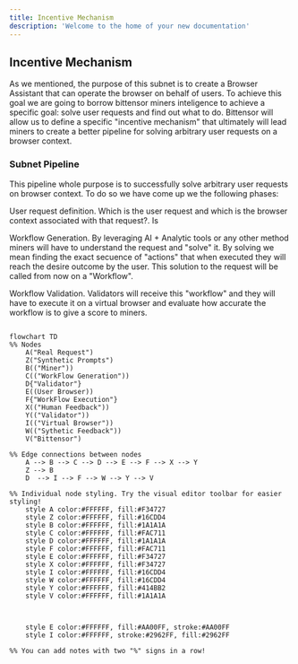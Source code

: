 ```yaml
---
title: Incentive Mechanism
description: 'Welcome to the home of your new documentation'
---
```


## Incentive Mechanism


As we mentioned, the purpose of this subnet is to create a Browser Assistant that can operate the browser on behalf of users. To achieve this goal we are going to borrow bittensor miners inteligence to achieve a specific goal: solve user requests and find out what to do. Bittensor will allow us to define a specific "incentive mechanism" that ultimately will lead miners to create a better pipeline for solving arbitrary user requests on a browser context. 

### Subnet Pipeline

This pipeline whole purpose is to successfully solve arbitrary user requests on browser context. To do so we have come up we the following phases:

User request definition. Which is the user request and which is the browser context associated with that request?. Is 

Workflow Generation. By leveraging AI + Analytic tools or any other method miners will have to understand the request and "solve" it. By solving we mean finding the exact secuence of "actions" that when executed they will reach the desire outcome by the user. This solution to the request will be called from now on a "Workflow". 

Workflow Validation. Validators will receive this "workflow" and they will have to execute it on a virtual browser and evaluate how accurate the workflow is to give a score to miners. 

```mermaid

flowchart TD
%% Nodes
    A("Real Request")
    Z("Synthetic Prompts")
    B(("Miner"))
    C(("WorkFlow Generation"))
    D{"Validator"}
    E((User Browser))
    F{"WorkFlow Execution"}
    X(("Human Feedback"))
    Y(("Validator"))
    I(("Virtual Browser"))
    W(("Sythetic Feedback"))
    V("Bittensor")

%% Edge connections between nodes
    A --> B --> C --> D --> E --> F --> X --> Y
    Z --> B
    D  --> I --> F --> W --> Y --> V

%% Individual node styling. Try the visual editor toolbar for easier styling!
    style A color:#FFFFFF, fill:#F34727
    style Z color:#FFFFFF, fill:#16CDD4
    style B color:#FFFFFF, fill:#1A1A1A
    style C color:#FFFFFF, fill:#FAC711
    style D color:#FFFFFF, fill:#1A1A1A
    style F color:#FFFFFF, fill:#FAC711
    style E color:#FFFFFF, fill:#F34727
    style X color:#FFFFFF, fill:#F34727
    style I color:#FFFFFF, fill:#16CDD4
    style W color:#FFFFFF, fill:#16CDD4
    style Y color:#FFFFFF, fill:#414BB2
    style V color:#FFFFFF, fill:#1A1A1A



    style E color:#FFFFFF, fill:#AA00FF, stroke:#AA00FF
    style I color:#FFFFFF, stroke:#2962FF, fill:#2962FF

%% You can add notes with two "%" signs in a row!


```